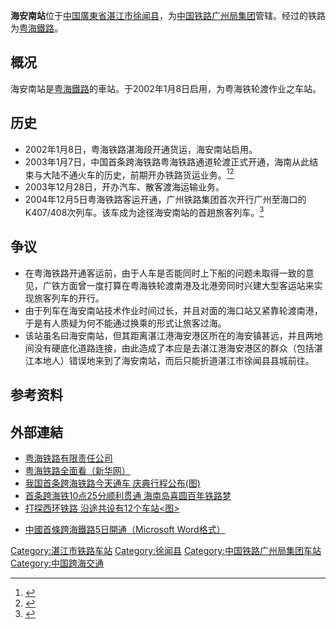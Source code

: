 {{About||[[江苏省|江苏省]][[南通市|南通市]]的车站|海安站}}{{Infobox China railway station
| 车站名称 = 海安南站
| 图片 = 粤海铁路大陆最南端 200802 - panoramio.jpg
| 图片介绍 = 车站站场和轮渡接驳点
| 车站名称拼音 = Haiannan
| 英文名称 = Haiannan Railway Station
| 车站代码 = 37258<ref>{{cite book|title=中华人民共和国铁路车站代码（GB/T 10302-2010）|publisher=中国标准出版社|year=2010|isbn=155066140495|ignore-isbn-error=true|pages=13}}</ref>
| 电报码 = VMQ
| 拼音码 = HAN
| 车站位置 = [[湛江市|湛江市]][[徐闻县|徐闻县]][[海安镇_(徐闻县)|海安镇]]
| 线路 = [[粤海铁路|粤海铁路]]
| 归属 = [[广州局集团|广州局集团]]海口车务段
| 车站等级 = 三等站
| 月台数目 = 1個
}}
'''海安南站'''位于[[中国|中国]][[廣東省|廣東省]][[湛江市|湛江市]][[徐闻县|徐闻县]]，为[[中国铁路广州局集团|中国铁路广州局集团]]管辖。经过的铁路为[[粤海鐵路|粤海鐵路]]。

==概况==
海安南站是[[粤海鐵路|粤海鐵路]]的車站。于2002年1月8日启用，为粤海铁轮渡作业之车站。

==历史==
*2002年1月8日，粤海铁路湛海段开通货运，海安南站启用。
*2003年1月7日，中国首条跨海铁路粤海铁路通道轮渡正式开通，海南从此结束与大陆不通火车的历史，前期开办铁路货运业务。<ref>{{Cite web|title=我国首条跨海铁路今天通车 庆典行程公布(图)|url=http://news.sina.com.cn/c/2003-01-07/072827873s.shtml|accessdate=2020-06-30|work=news.sina.com.cn|archive-date=2016-04-22|archive-url=https://web.archive.org/web/20160422025745/http://news.sina.com.cn/c/2003-01-07/072827873s.shtml|dead-url=no}}</ref><ref>{{Cite web |url=http://www.cnr.cn/home/picture/200301070029.html |title=中国广播网闻.首条跨海铁10点25分顺利贯通 海南岛喜圆百年铁路梦 |accessdate=2014-09-05 |archive-date=2015-09-23 |archive-url=https://web.archive.org/web/20150923222238/http://www.cnr.cn/home/picture/200301070029.html |dead-url=no }}</ref>
*2003年12月28日，开办汽车、散客渡海运输业务。
*2004年12月5日粤海铁路客运开通，广州铁路集团首次开行广州至海口的K407/408次列车。该车成为途径海安南站的首趟旅客列车。<ref>{{Cite web |url=http://www.people.com.cn/BIG5/shizheng/1026/3035092.html |title=人民网.我國第一條跨海鐵路粵海鐵路客運正式開通 |accessdate=2014-09-14 |archive-date=2014-09-13 |archive-url=https://web.archive.org/web/20140913151110/http://www.people.com.cn/BIG5/shizheng/1026/3035092.html |dead-url=no }}</ref>

==争议==
*在粤海铁路开通客运前，由于人车是否能同时上下船的问题未取得一致的意见，广铁方面曾一度打算在粤海铁轮渡南港及北港旁同时兴建大型客运站来实现旅客列车的开行。
*由于列车在海安南站技术作业时间过长，并且对面的海口站又紧靠轮渡南港，于是有人质疑为何不能通过换乘的形式让旅客过海。
*该站虽名曰海安南站，但其距离湛江港海安港区所在的海安镇甚远，并且两地间没有硬底化道路连接，由此造成了本应是去湛江港海安港区的群众（包括湛江本地人）错误地来到了海安南站，而后只能折道湛江市徐闻县县城前往。

==参考资料==
{{reflist}}

==外部連結==
*[http://www.yuehairailway.com/ 粤海铁路有限责任公司]{{Wayback|url=http://www.yuehairailway.com/ |date=20140421133715 }}
*[http://www.gd.xinhuanet.com/ztbd/yhtl/ 粤海铁路全面看（新华网）]{{Wayback|url=http://www.gd.xinhuanet.com/ztbd/yhtl/ |date=20160304211412 }}
*[http://news.sina.com.cn/c/2003-01-07/072827873s.shtml 我国首条跨海铁路今天通车 庆典行程公布(图)]{{Wayback|url=http://news.sina.com.cn/c/2003-01-07/072827873s.shtml |date=20140829223513 }}
*[http://www.cnr.cn/home/picture/200301070029.html 首条跨海铁10点25分顺利贯通 海南岛喜圆百年铁路梦]{{Wayback|url=http://www.cnr.cn/home/picture/200301070029.html |date=20150923222238 }}
*[http://www.hinews.cn/news/system/2007/04/13/010096968.shtml 打探西环铁路 沿途共设有12个车站<图>]{{Wayback|url=http://www.hinews.cn/news/system/2007/04/13/010096968.shtml |date=20150511180836 }}
<!-- * [http://www.takungpao.com.hk/news/2004-12-1/ZM-336611.htm 大公網 - 粵海鐵路12月初開通旅客列車]-->
* [https://web.archive.org/web/20051030054414/http://www.lgt.polyu.edu.hk/lgtssc/news/2004/cn_rail_sea4.12.1.doc 中國首條跨海鐵路5日開通（Microsoft Word格式）]

{{粤海铁路}}

[[Category:湛江市铁路车站|Category:湛江市铁路车站]]
[[Category:徐闻县|Category:徐闻县]]
[[Category:中国铁路广州局集团车站|Category:中国铁路广州局集团车站]]
[[Category:中国跨海交通|Category:中国跨海交通]]